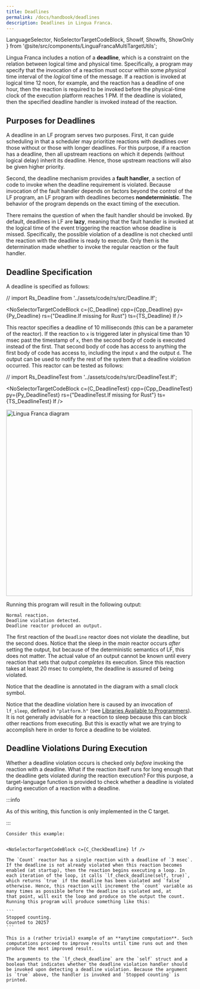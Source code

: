 ```yaml
---
title: Deadlines
permalink: /docs/handbook/deadlines
description: Deadlines in Lingua Franca.
---
```


  LanguageSelector,
  NoSelectorTargetCodeBlock,
  ShowIf, ShowIfs, ShowOnly
} from '@site/src/components/LinguaFrancaMultiTargetUtils';

<LanguageSelector c cpp py rs ts />

Lingua Franca includes a notion of a **deadline**, which is a constraint on the relation between logical time and physical time. Specifically, a program may specify that the invocation of a reaction must occur within some _physical_ time interval of the _logical_ time of the message. If a reaction is invoked at logical time 12 noon, for example, and the reaction has a deadline of one hour, then the reaction is required to be invoked before the physical-time clock of the execution platform reaches 1 PM. If the deadline is violated, then the specified deadline handler is invoked instead of the reaction.

## Purposes for Deadlines

A deadline in an LF program serves two purposes. First, it can guide scheduling in that a scheduler may prioritize reactions with deadlines over those without or those with longer deadlines. For this purpose, if a reaction has a deadline, then all upstream reactions on which it depends (without logical delay) inherit its deadline. Hence, those upstream reactions will also be given higher priority.

Second, the deadline mechanism provides a **fault handler**, a section of code to invoke when the deadline requirement is violated. Because invocation of the fault handler depends on factors beyond the control of the LF program, an LF program with deadlines becomes **nondeterministic**. The behavior of the program depends on the exact timing of the execution.

There remains the question of when the fault handler should be invoked. By default, deadlines in LF are **lazy**, meaning that the fault handler is invoked at the logical time of the event triggering the reaction whose deadline is missed. Specifically, the possible violation of a deadline is not checked until the reaction with the deadline is ready to execute. Only then is the determination made whether to invoke the regular reaction or the fault handler.

## Deadline Specification

A deadline is specified as follows:

// import Rs_Deadline from '../assets/code/rs/src/Deadline.lf';

<NoSelectorTargetCodeBlock c={C_Deadline} cpp={Cpp_Deadline} py={Py_Deadline} rs={"Deadline.lf missing for Rust"} ts={TS_Deadline} lf />

This reactor specifies a deadline of 10 milliseconds (this can be a parameter of the reactor). If the reaction to `x` is triggered later in physical time than 10 msec past the timestamp of `x`, then the second body of code is executed instead of the first. That second body of code has access to anything the first body of code has access to, including the input `x` and the output `d`. The output can be used to notify the rest of the system that a deadline violation occurred. This reactor can be tested as follows:

// import Rs_DeadlineTest from '../assets/code/rs/src/DeadlineTest.lf';

<NoSelectorTargetCodeBlock c={C_DeadlineTest} cpp={Cpp_DeadlineTest} py={Py_DeadlineTest} rs={"DeadlineTest.lf missing for Rust"} ts={TS_DeadlineTest} lf />

<img alt="Lingua Franca diagram" src="./../assets/images/diagrams/DeadlineTest.svg" width="500"/>

Running this program will result in the following output:

```
Normal reaction.
Deadline violation detected.
Deadline reactor produced an output.
```

The first reaction of the `Deadline` reactor does not violate the deadline, but the second does. Notice that the sleep in the $main$ reactor occurs _after_ setting the output, but because of the deterministic semantics of LF, this does not matter. The actual value of an output cannot be known until every reaction that sets that output _completes_ its execution. Since this reaction takes at least 20 msec to complete, the deadline is assured of being violated.

Notice that the deadline is annotated in the diagram with a small clock symbol.

<ShowOnly c>

Notice that the deadline violation here is caused by an invocation of `lf_sleep`, defined in `"platform.h"` (see [Libraries Available to Programmers](/docs/handbook/target-language-details?target=c#libraries-available-to-programmers)).
It is not generally advisable for a reaction to sleep because this can block other reactions from executing.
But this is exactly what we are trying to accomplish here in order to force a deadline to be violated.

</ShowOnly>

## Deadline Violations During Execution

Whether a deadline violation occurs is checked only _before_ invoking the reaction with a deadline. What if the reaction itself runs for long enough that the deadline gets violated _during_ the reaction execution? For this purpose, a target-language function is provided to check whether a deadline is violated during execution of a reaction with a deadline.

<ShowIfs>
  <ShowIf cpp py ts rs>

:::info

As of this writing, this function is only implemented in the C target.

:::

  </ShowIf>
  <ShowIf c>

    Consider this example:


    <NoSelectorTargetCodeBlock c={C_CheckDeadline} lf />

    The `Count` reactor has a single reaction with a deadline of `3 msec`.
    If the deadline is not already violated when this reaction becomes enabled (at startup), then the reaction begins executing a loop. In each iteration of the loop, it calls `lf_check_deadline(self, true)`, which returns `true` if the deadline has been violated and `false` otherwise. Hence, this reaction will increment the `count` variable as many times as possible before the deadline is violated and, at
    that point, will exit the loop and produce on the output the count. Running this program will produce something like this:

    ```
    Stopped counting.
    Counted to 20257
    ```

    This is a (rather trivial) example of an **anytime computation**. Such computations proceed to improve results until time runs out and then produce the most improved result.

    The arguments to the `lf_check_deadline` are the `self` struct and a boolean that indicates whether the deadline violation handler should be invoked upon detecting a deadline violation. Because the argument is `true` above, the handler is invoked and `Stopped counting` is printed.
  </ShowIf>
</ShowIfs>
